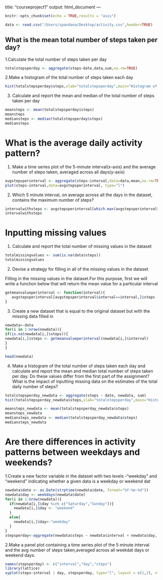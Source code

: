 

title: "courseproject1"
output: html_document
---

```r
knitr::opts_chunk$set(echo = TRUE,results = "asis")
```

```r
data <- read.csv("/Users/spandana/Desktop/activity.csv",header=TRUE)
```
## What is the mean total number of steps taken per day?

1.Calculate the total number of steps taken per day

```r
totalstepsperday <- aggregate(steps~date,data,sum,na.rm=TRUE)
```


2.Make a histogram of the total number of steps taken each day

```r
hist(totalstepsperday$steps,xlab="totalstepsperday",main="Histogram of totalstepsperday")
```
  
3. Calculate and report the mean and median of the total number of steps taken per day

```r
meansteps <- mean(totalstepsperday$steps)
meansteps
mediansteps <- median(totalstepsperday$steps)
mediansteps
```
# What is the average daily activity pattern?

1. Make a time series plot of the 5-minute interval(x-axis) and the average number of steps taken, averaged across all days(y-axis)

```r
avgstepsperinterval <- aggregate(steps~interval,data=data,mean,na.rm=TRUE)
plot(steps~interval,data=avgstepsperinterval, type="l")
```

  
2. Which 5 minute interval, on average across all the days in the dataset, contains the maximum number of steps?

```r
intervalwithsteps <- avgstepsperinterval[which.max(avgstepsperinterval$steps),]$interval
intervalwithsteps
```
# Inputting missing values 

1. Calculate and report the total number of missing values in the dataset

```r
totalmissingvalues <- sum(is.na(data$steps))
totalmissingvalues
```
  
2. Devise a strategy for filling in all of the missing values in the dataset 

Filling in the missing values in the dataset.For this purpose, first we will write a function below that will return the mean value for a particular interval

```r
getmeanvalueperinterval <- function(interval){
   avgstepsperinterval[avgstepsperinterval$interval==interval,]$steps
}
```  
  
3. Create a new dataset that is equal to the original dataset but with the missing data filled in

```r
newdata<-data
for(i in 1:nrow(newdata)){
if(is.na(newdata[i,]$steps)){
newdata[i,]$steps <- getmeanvalueperinterval(newdata[i,]$interval)
}
}

head(newdata)
```

4. Make a histogram of the total number of steps taken each day and calculate and report the mean and median total number of steps taken per day. Do these values differ from the first part of the assignment? What is the impact of inputting missing data on the estimates of the total daily number of steps?

```r
totalstepsperday_newdata <- aggregate(steps ~ date, newdata, sum)
hist(totalstepsperday_newdata$steps,xlab="totalstepsperday",main="Histogram of total steps per day using newdata")
```

 
```r
meansteps_newdata <- mean(totalstepsperday_newdata$steps)
meansteps_newdata
mediansteps_newdata <- median(totalstepsperday_newdata$steps)
mediansteps_newdata
```
  
# Are there differences in activity patterns between weekdays and weekends?
  
1.Create a new factor variable in the dataset with two levels -"weekday" and "weekend" indicating whether a given data is a weekday or weekend dat

```r
newdata$date <- as.Date(strptime(newdata$date, format="%Y-%m-%d"))
newdata$day <- weekdays(newdata$date)
for(i in 1:nrow(newdata)){
  if(newdata[i,]$day %in% c("Saturday","Sunday")){
    newdata[i,]$day <- "weekend"
  }
  else{
    newdata[i,]$day<-"weekday"
  }
}
stepsperday<-aggregate(newdata$steps ~ newdata$interval + newdata$day, newdata, mean)
```
  
2.Make a panel plot containing a time series plot of the 5 minute interval and the avg number of steps taken,averaged across all weekdat days or weekend days. 

```r
names(stepsperday) <- c("interval","day","steps")
library(lattice)
xyplot(steps~interval | day, stepsperday, type="l", layout = c(1,2), xlab="Interval", ylab="Number of steps")
```



